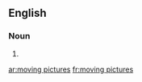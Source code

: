 ==English==

===Noun===
{{head|en|plural|head=[[moving]] [[pictures]]}}

# {{plural of|moving picture|lang=en|nocat=1}}

[[ar:moving pictures]]
[[fr:moving pictures]]